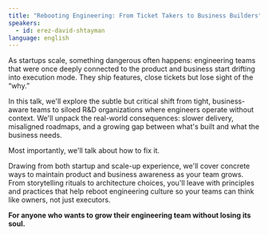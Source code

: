 ```yaml
---
title: "Rebooting Engineering: From Ticket Takers to Business Builders"
speakers:
  - id: erez-david-shtayman
language: english
---
```

As startups scale, something dangerous often happens: engineering teams that were once deeply connected to the product and business start drifting into execution mode. They ship features, close tickets but lose sight of the “why.”

In this talk, we'll explore the subtle but critical shift from tight, business-aware teams to siloed R&D organizations where engineers operate without context. We'll unpack the real-world consequences: slower delivery, misaligned roadmaps, and a growing gap between what's built and what the business needs.

Most importantly, we'll talk about how to fix it.

Drawing from both startup and scale-up experience, we'll cover concrete ways to maintain product and business awareness as your team grows. From storytelling rituals to architecture choices, you'll leave with principles and practices that help reboot engineering culture so your teams can think like owners, not just executors.

**For anyone who wants to grow their engineering team without losing its soul.**